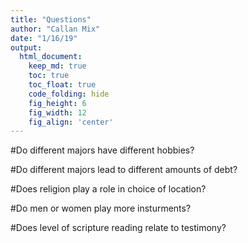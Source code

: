 ```yaml
---
title: "Questions"
author: "Callan Mix"
date: "1/16/19"
output:
  html_document:  
    keep_md: true
    toc: true
    toc_float: true
    code_folding: hide
    fig_height: 6
    fig_width: 12
    fig_align: 'center'
---
```


#Do different majors have different hobbies?


#Do different majors lead to different amounts of debt?


#Does religion play a role in choice of location?


#Do men or women play more insturments?


#Does level of scripture reading relate to testimony?


#